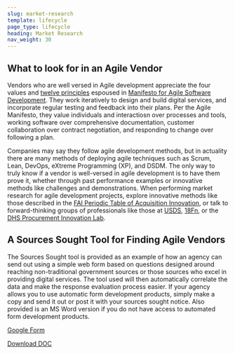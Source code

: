 ```yaml
---
slug: market-research
template: lifecycle
page_type: lifecycle
heading: Market Research
nav_weight: 30
---
```


## What to look for in an Agile Vendor

Vendors who are well versed in Agile development appreciate the four values and <a href="https://agilemanifesto.org/principles.html" target="_blank" class="usa-external_link">twelve principles</a> espoused in <a href="https://agilemanifesto.org/" target="_blank" class="usa-external_link">Manifesto for Agile Software Development</a>. They work iteratively to design and build digital services, and incorporate regular testing and feedback into their plans. Per the Agile Manifesto, they value individuals and interactiosn over processes and tools, working software over comprehensive documentation, customer collaboration over contract negotiation, and responding to change over following a plan. 

Companies may say they follow agile development methods, but in actuality there are many methods of deploying agile techniques such as Scrum, Lean, DevOps, eXtreme Programming (XP), and DSDM. The only way to truly know if a vendor is well-versed in agile development is to have them prove it, whether through past performance examples or innovative methods like challenges and demonstrations. When performing market research for agile development projects, explore innovative methods like those described in the <a href="https://www.fai.gov/periodic-table" target="_blank" class="usa-external_link">FAI Periodic Table of Acquisition Innovation</a>, or talk to forward-thinking groups of professionals like those at <a href="https://www.usds.gov/" target="_blank" class="usa-external_link">USDS</a>, <a href="https://18f.gsa.gov/" target="_blank" class="usa-external_link">18Fn</a>, or the <a href="https://www.dhs.gov/pil" target="_blank" class="usa-external_link">DHS Procurement Innovation Lab</a>.

## A Sources Sought Tool for Finding Agile Vendors

The Sources Sought tool is provided as an example of how an agency can send out using a simple web form based on questions designed around reaching non-traditional government sources or those sources who excel in providing digital services. The tool used will then automatically correlate the data and make the response evaluation process easier. If your agency allows you to use automatic form development products, simply make a copy and send it out or post it with your sources sought notice. Also provided is an MS Word version if you do not have access to automated form development products.

<a href="https://goo.gl/forms/mTNFf6XzNT3KWxLY2" target= "_blank" class="usa-external_link">Google Form</a>

<a href="/assets/files/Sources%20Sought.docx">Download DOC <i class="fa fa-download" aria-hidden="true"></i></a>
